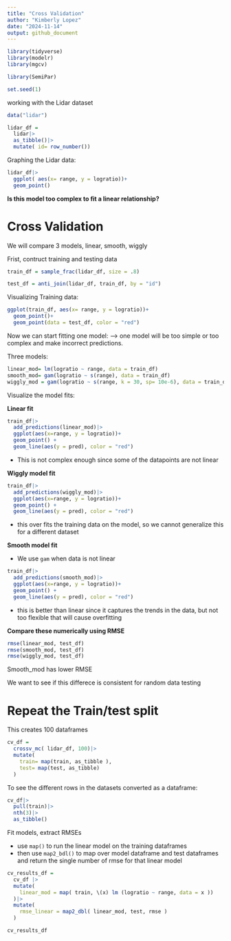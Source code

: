```yaml
---
title: "Cross Validation"
author: "Kimberly Lopez"
date: "2024-11-14"
output: github_document
---
```


```r
library(tidyverse)
library(modelr)
library(mgcv)

library(SemiPar)

set.seed(1)
```

working with the Lidar dataset 

```r
data("lidar")

lidar_df = 
  lidar|>
  as_tibble()|>
  mutate( id= row_number())

```

Graphing the Lidar data: 
```r
lidar_df|>
  ggplot( aes(x= range, y = logratio))+ 
  geom_point()
```

**Is this model too complex to fit a linear relationship?** 

# Cross Validation 

We will compare 3 models, linear, smooth, wiggly 

Frist, contruct training and testing data 
```r

train_df = sample_frac(lidar_df, size = .8)

test_df = anti_join(lidar_df, train_df, by = "id")

```

Visualizing Training data: 
```r
ggplot(train_df, aes(x= range, y = logratio))+ 
  geom_point()+ 
  geom_point(data = test_df, color = "red")
```

Now we can start fitting one model: 
--> one model will be too simple or too complex and make incorrect predictions. 

Three models: 
```r
linear_mod= lm(logratio ~ range, data = train_df)
smooth_mod= gam(logratio ~ s(range), data = train_df)
wiggly_mod = gam(logratio ~ s(range, k = 30, sp= 10e-6), data = train_df)
```

Visualize the model fits: 

**Linear fit** 
```r
train_df|>
  add_predictions(linear_mod)|> 
  ggplot(aes(x=range, y = logratio))+ 
  geom_point() + 
  geom_line(aes(y = pred), color = "red")
```

- This is not complex enough since some of the datapoints are not linear 

**Wiggly model fit** 
```r
train_df|>
  add_predictions(wiggly_mod)|> 
  ggplot(aes(x=range, y = logratio))+ 
  geom_point() + 
  geom_line(aes(y = pred), color = "red")
```

- this over fits the training data on the model, so we cannot generalize this for a different dataset 

**Smooth model fit** 

- We use  `gam` when data is not linear 
```r
train_df|>
  add_predictions(smooth_mod)|> 
  ggplot(aes(x=range, y = logratio))+ 
  geom_point() + 
  geom_line(aes(y = pred), color = "red")
```

- this is better than linear since it captures the trends in the data, but not too flexible that will cause overfitting 

**Compare these numerically using RMSE** 

```r

rmse(linear_mod, test_df)
rmse(smooth_mod, test_df)
rmse(wiggly_mod, test_df)
```

Smooth_mod has lower RMSE 

We want to see if this differece is consistent for random data testing 

# Repeat the Train/test split 

This creates 100 dataframes 
```r
cv_df = 
  crossv_mc( lidar_df, 100)|>
  mutate(
    train= map(train, as_tibble ), 
    test= map(test, as_tibble)
  )
```

To see the different rows in the datasets converted as a dataframe: 
```r
cv_df|>
  pull(train)|>
  nth(3)|>
  as_tibble()
```

Fit models, extract RMSEs 

- use `map()` to run the linear model on the training dataframes 
- then use `map2_bdl()` to map over model dataframe and test dataframes and return the single number of rmse for that linear model
```r

cv_results_df = 
  cv_df |>
  mutate(
    linear_mod = map( train, \(x) lm (logratio ~ range, data = x ))
  )|>
  mutate(
    rmse_linear = map2_dbl( linear_mod, test, rmse )
  )

cv_results_df
```


